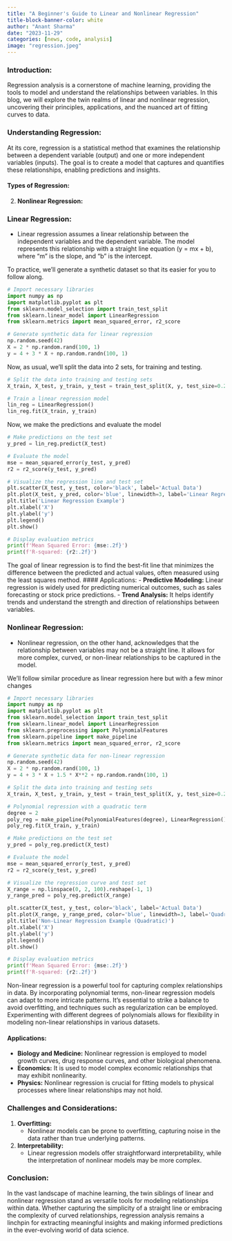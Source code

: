 ```yaml
---
title: "A Beginner's Guide to Linear and Nonlinear Regression"
title-block-banner-color: white
author: "Anant Sharma"
date: "2023-11-29"
categories: [news, code, analysis]
image: "regression.jpeg"
---
```



### Introduction:

Regression analysis is a cornerstone of machine learning, providing the tools to model and understand the relationships between variables. In this blog, we will explore the twin realms of linear and nonlinear regression, uncovering their principles, applications, and the nuanced art of fitting curves to data.

### Understanding Regression:

At its core, regression is a statistical method that examines the relationship between a dependent variable (output) and one or more independent variables (inputs). The goal is to create a model that captures and quantifies these relationships, enabling predictions and insights.

#### Types of Regression:
   
2. **Nonlinear Regression:**
  

### Linear Regression:
   - Linear regression assumes a linear relationship between the independent variables and the dependent variable. The model represents this relationship with a straight line equation (y = mx + b), where "m" is the slope, and "b" is the intercept.

   To practice, we'll generate a synthetic dataset so that its easier for you to follow along.
```python
# Import necessary libraries
import numpy as np
import matplotlib.pyplot as plt
from sklearn.model_selection import train_test_split
from sklearn.linear_model import LinearRegression
from sklearn.metrics import mean_squared_error, r2_score

# Generate synthetic data for linear regression
np.random.seed(42)
X = 2 * np.random.rand(100, 1)
y = 4 + 3 * X + np.random.randn(100, 1)
```

   Now, as usual, we'll split the data into 2 sets, for training and testing.

```python
# Split the data into training and testing sets
X_train, X_test, y_train, y_test = train_test_split(X, y, test_size=0.2, random_state=42)

# Train a linear regression model
lin_reg = LinearRegression()
lin_reg.fit(X_train, y_train)
```

   Now, we make the predictions and evaluate the model

```python
# Make predictions on the test set
y_pred = lin_reg.predict(X_test)

# Evaluate the model
mse = mean_squared_error(y_test, y_pred)
r2 = r2_score(y_test, y_pred)

# Visualize the regression line and test set
plt.scatter(X_test, y_test, color='black', label='Actual Data')
plt.plot(X_test, y_pred, color='blue', linewidth=3, label='Linear Regression Line')
plt.title('Linear Regression Example')
plt.xlabel('X')
plt.ylabel('y')
plt.legend()
plt.show()

# Display evaluation metrics
print(f'Mean Squared Error: {mse:.2f}')
print(f'R-squared: {r2:.2f}')

```

   The goal of linear regression is to find the best-fit line that minimizes the difference between the predicted and actual values, often measured using the least squares method.
#### Applications:
   - **Predictive Modeling:** Linear regression is widely used for predicting numerical outcomes, such as sales forecasting or stock price predictions.
   - **Trend Analysis:** It helps identify trends and understand the strength and direction of relationships between variables.

### Nonlinear Regression:

 - Nonlinear regression, on the other hand, acknowledges that the relationship between variables may not be a straight line. It allows for more complex, curved, or non-linear relationships to be captured in the model.

We'll follow similar procedure as linear regression here but with a few minor changes
```python
# Import necessary libraries
import numpy as np
import matplotlib.pyplot as plt
from sklearn.model_selection import train_test_split
from sklearn.linear_model import LinearRegression
from sklearn.preprocessing import PolynomialFeatures
from sklearn.pipeline import make_pipeline
from sklearn.metrics import mean_squared_error, r2_score

# Generate synthetic data for non-linear regression
np.random.seed(42)
X = 2 * np.random.rand(100, 1)
y = 4 + 3 * X + 1.5 * X**2 + np.random.randn(100, 1)

# Split the data into training and testing sets
X_train, X_test, y_train, y_test = train_test_split(X, y, test_size=0.2, random_state=42)

# Polynomial regression with a quadratic term
degree = 2
poly_reg = make_pipeline(PolynomialFeatures(degree), LinearRegression())
poly_reg.fit(X_train, y_train)

# Make predictions on the test set
y_pred = poly_reg.predict(X_test)

# Evaluate the model
mse = mean_squared_error(y_test, y_pred)
r2 = r2_score(y_test, y_pred)

# Visualize the regression curve and test set
X_range = np.linspace(0, 2, 100).reshape(-1, 1)
y_range_pred = poly_reg.predict(X_range)

plt.scatter(X_test, y_test, color='black', label='Actual Data')
plt.plot(X_range, y_range_pred, color='blue', linewidth=3, label='Quadratic Regression Curve')
plt.title('Non-Linear Regression Example (Quadratic)')
plt.xlabel('X')
plt.ylabel('y')
plt.legend()
plt.show()

# Display evaluation metrics
print(f'Mean Squared Error: {mse:.2f}')
print(f'R-squared: {r2:.2f}')
```

   Non-linear regression is a powerful tool for capturing complex relationships in data. By incorporating polynomial terms, non-linear regression models can adapt to more intricate patterns. It's essential to strike a balance to avoid overfitting, and techniques such as regularization can be employed. Experimenting with different degrees of polynomials allows for flexibility in modeling non-linear relationships in various datasets.

#### Applications:
   - **Biology and Medicine:** Nonlinear regression is employed to model growth curves, drug response curves, and other biological phenomena.
   - **Economics:** It is used to model complex economic relationships that may exhibit nonlinearity.
   - **Physics:** Nonlinear regression is crucial for fitting models to physical processes where linear relationships may not hold.

### Challenges and Considerations:

1. **Overfitting:**
   - Nonlinear models can be prone to overfitting, capturing noise in the data rather than true underlying patterns.

2. **Interpretability:**
   - Linear regression models offer straightforward interpretability, while the interpretation of nonlinear models may be more complex.

### Conclusion:

In the vast landscape of machine learning, the twin siblings of linear and nonlinear regression stand as versatile tools for modeling relationships within data. Whether capturing the simplicity of a straight line or embracing the complexity of curved relationships, regression analysis remains a linchpin for extracting meaningful insights and making informed predictions in the ever-evolving world of data science.